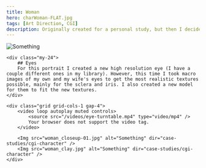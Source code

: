 ```yaml
---
title: Woman
hero: charWoman-FLAT.jpg
tags: [Art Direction, CGI]
description: Originally created for a personal study, but then I decided to take it further and attempted to create a photorealistic portrait of a woman. The intention was to make it as simple as possible, so it feels like a real person, but without the need for a lot of character development.
---
```


<div class="max-w-7xl mx-auto">
    <Img src="charWoman-FLAT.jpg" alt="Something" dir="/" />

    <div class="my-24">
        ## Eyes
        For this portrait I created a new high resolution eye (I have a couple different ones in my library). However, this time I took macro images of my own and my wife's eyes to get the most realistic textures possible, mainly for the sclera and iris. I also created a new model for them to fit the new textures.
    </div>

    <div class="grid grid-cols-1 gap-4">
        <video loop autoplay muted controls>
            <source src="/videos/eye-turntable.mp4" type="video/mp4" />
            Your browser does not support the video tag.
        </video>

        <Img src="woman_closeup-01.jpg" alt="Something" dir="case-studies/cgi-character" />
        <Img src="woman_clay.jpg" alt="Something" dir="case-studies/cgi-character" />
    </div>
</div>